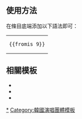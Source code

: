 <noinclude>{{Documentation subpage}}</noinclude>
== 使用方法 ==
在條目底端添加以下語法即可：
{|
|<pre>{{fromis_9}}</pre>
|}
{{Collapsible option}}

== 相關模板 ==
* {{Tl|Idol School}}
* {{Tl|SIXTEEN}}
* {{Tl|PRODUCE 48}}

<includeonly>
[[Category:fromis_9|*]]
[[Category:韓國演唱團體模板]]
</includeonly>